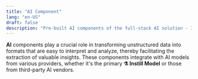 ```yaml
---
title: "AI Component"
lang: "en-US"
draft: false
description: "Pre-built AI components of the full-stack AI solution - Instill Core https://github.com/instill-ai/instill-core"
---
```


**AI** components play a crucial role in transforming unstructured data into
formats that are easy to interpret and analyze, thereby facilitating the
extraction of valuable insights. These components integrate with AI models from
various providers, whether it's the primary **⚗️ Instill Model** or those from
third-party AI vendors.
